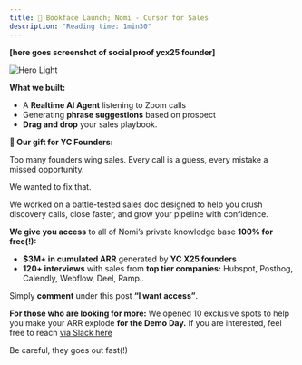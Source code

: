 ```yaml
---
title: 🥇 Bookface Launch; Nomi - Cursor for Sales
description: "Reading time: 1min30"
---
```


**[here goes screenshot of social proof ycx25 founder]**

<img
  className="block dark:hidden"
  src="/images/bookface-launch.png"
  alt="Hero Light"
/>

**What we built:**
- A **Realtime AI Agent** listening to Zoom calls
- Generating **phrase suggestions** based on prospect
- **Drag and drop** your sales playbook.

**🎁 Our gift for YC Founders:**

Too many founders wing sales. Every call is a guess, every mistake a missed opportunity.

We wanted to fix that.

We worked on a battle-tested sales doc designed to help you crush discovery calls, close faster, and grow your pipeline with confidence.

**We give you access** to all of Nomi’s private knowledge base **100% for free(!):**
- **$3M+ in cumulated ARR** generated by **YC X25 founders**
- **120+ interviews** with sales from **top tier companies:** Hubspot, Posthog, Calendly, Webflow, Deel, Ramp..

Simply **comment** under this post **“I want access”**. 

**For those who are looking for more:**
We opened 10 exclusive spots to help you make your ARR explode **for the Demo Day.**
If you are interested, feel free to reach [via Slack here](slack://user?team=T086NEWBX4N&id=D08GECD642V)

Be careful, they goes out fast(!) 
